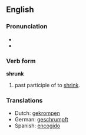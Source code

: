 ==English==

===Pronunciation===
* {{SAMPA|/'/}}
* {{IPA|/'ʃɻʌɳk/}}

===Verb form===
'''shrunk'''

# past participle of to [[shrink]].

===Translations===
*Dutch: [[gekrompen]]
*German: [[geschrumpft]]
*Spanish: [[encogido]]